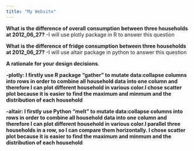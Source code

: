 ```yaml
---
title: "My Website"
---
```


**What is the difference of overall consumption between three households at 2012_06_27?** -I will use plotly package in R to answer this question

**What is the difference of fridge consumption between three households at 2012_06_27?**
-I will use altair package in python to answer this question

**A rationale for your design decisions**. 

**-plotly: I firstly use R package "gather" to mutate data:collapse columns into rows in order to combine all household data into one column and therefore I can plot different household in various color.I chose scatter plot because it is easier to find the maximum and minmum and the distribution of each household**

**-altair: I firstly use Python "melt" to mutate data:collapse columns into rows in order to combine all household data into one column and therefore I can plot different household in various color.I parallel three households in a row, so I can compare them horizontally. I chose scatter plot because it is easier to find the maximum and minmum and the distribution of each household**
